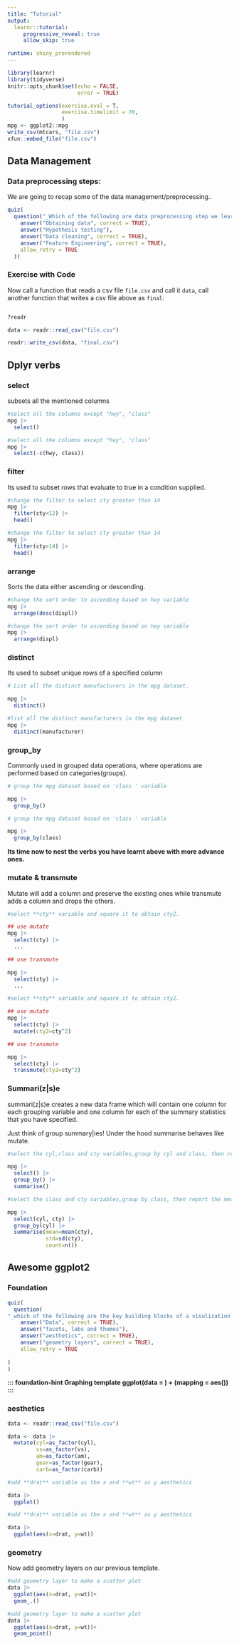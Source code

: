 ```yaml
---
title: "Tutorial"
output: 
  learnr::tutorial:
     progressive_reveal: true
     allow_skip: true

runtime: shiny_prerendered
---
```


```r
library(learnr)
library(tidyverse)
knitr::opts_chunk$set(echo = FALSE,
                      error = TRUE)

tutorial_options(exercise.eval = T,
                 exercise.timelimit = 70,
                 )
mpg <- ggplot2::mpg
write_csv(mtcars, "file.csv")
xfun::embed_file("file.csv")
```


## Data Management


### Data preprocessing steps:

We are going to recap some of the data management/preprocessing..


```r
quiz(
  question("_Which of the following are data preprocessing step we learnt in class_?",
    answer("Obtaining data", correct = TRUE),
    answer("Hypothesis testing"),
    answer("Data cleaning", correct = TRUE),
    answer("Feature Engineering", correct = TRUE),
    allow_retry = TRUE
  ))
```

### Exercise with Code

Now call a function that reads a csv file `file.csv` and call it `data`, call another function that writes a csv file above as `final`:

```r

```


```r
?readr
```



```r
data <- readr::read_csv("file.csv")

readr::write_csv(data, "final.csv")
```




## Dplyr verbs

###   select

subsets all the mentioned columns

```r
#select all the columns except "hwy", "class" 
mpg |> 
  select()
```

```r
#select all the columns except "hwy", "class" 
mpg |> 
  select(-c(hwy, class))
```


### filter

Its used to subset rows that evaluate to true in a condition supplied.

```r

#change the filter to select cty greater than 14
mpg |> 
  filter(cty<12) |> 
  head()

```
```r
#change the filter to select cty greater than 14
mpg |> 
  filter(cty>14) |> 
  head()
```


### arrange

Sorts the data either ascending or descending.
```r

#change the sort order to ascending based on hwy variable
mpg |> 
  arrange(desc(displ))
```

```r

#change the sort order to ascending based on hwy variable
mpg |> 
  arrange(displ)
```

###   distinct

Its used to subset unique rows of a specified column

```r
# List all the distinct manufacturers in the mpg dataset.

mpg |> 
  distinct()
```

```r
#list all the distinct manufacturers in the mpg dataset
mpg |> 
  distinct(manufacturer)
```

###   group_by

Commonly used in grouped data operations, where operations are performed based on categories(groups).

```r
# group the mpg dataset based on 'class ' variable

mpg |> 
  group_by()
```

```r
# group the mpg dataset based on 'class ' variable

mpg |> 
  group_by(class)
```

**Its time now to nest the verbs you have learnt above with more advance ones.**

### mutate & transmute
Mutate will add a column and preserve the existing ones while transmute adds a column and drops the others.

```r
#select **cty** variable and square it to obtain cty2.

## use mutate
mpg |> 
  select(cty) |> 
  ...

## use transmute

mpg |> 
  select(cty) |> 
  ...
```



```r
#select **cty** variable and square it to obtain cty2.

## use mutate
mpg |> 
  select(cty) |> 
  mutate(cty2=cty^2)

## use transmute

mpg |> 
  select(cty) |> 
  transmute(cty2=cty^2)
```

###   Summari(z|s)e
summari(z|s)e creates a new data frame which will contain one column for each grouping variable and one column for each of the summary statistics that you have specified.

Just think of group summary|ies!
Under the hood summarise behaves like mutate.


```r
#select the cyl,class and cty variables,group by cyl and class, then report the mean, sd of the new data

mpg |> 
  select() |> 
  group_by() |> 
  summarise()
```

```r
#select the class and cty variables,group by class, then report the mean, sd and count of the new data

mpg |> 
  select(cyl, cty) |> 
  group_by(cyl) |> 
  summarise(mean=mean(cty),
            std=sd(cty),
            count=n())
```


## Awesome **ggplot2** 

### Foundation



```r
quiz(
  question(
"_which of the following are the key building blocks of a visulization usning the ggplot()_?",
    answer("Data", correct = TRUE),
    answer("facets, labs and themes"),
    answer("aesthetics", correct = TRUE),
    answer("geometry layers", correct = TRUE),
    allow_retry = TRUE
  
)
)
```

**::: foundation-hint Graphing template
ggplot(data = <DATA>) +
<GEOM_FUNCTION>(mapping = aes(<MAPPINGS>))
:::**



### aesthetics


```r
data <- readr::read_csv("file.csv")

data <- data |> 
  mutate(cyl=as_factor(cyl),
         vs=as_factor(vs),
         am=as_factor(am),
         gear=as_factor(gear),
         carb=as_factor(carb))
```


```r
#add **drat** variable as the x and **wt** as y aesthetics

data |> 
  ggplot()
```


```r
#add **drat** variable as the x and **wt** as y aesthetics

data |> 
  ggplot(aes(x=drat, y=wt))
```


### geometry

Now add geometry layers on our previous template.

```r
#add geometry layer to make a scatter plot
data |> 
  ggplot(aes(x=drat, y=wt))+
  geom_.()

```

```r
#add geometry layer to make a scatter plot
data |> 
  ggplot(aes(x=drat, y=wt))+
  geom_point()

```
